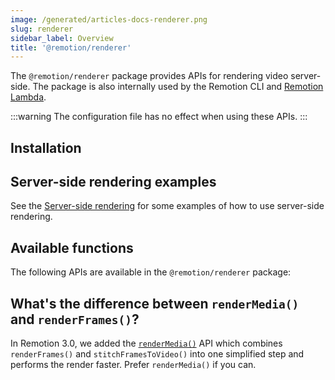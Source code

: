```yaml
---
image: /generated/articles-docs-renderer.png
slug: renderer
sidebar_label: Overview
title: '@remotion/renderer'
---
```



The `@remotion/renderer` package provides APIs for rendering video server-side.
The package is also internally used by the Remotion CLI and [Remotion Lambda](/docs/lambda).

:::warning
The configuration file has no effect when using these APIs.
:::

## Installation

<Installation pkg="@remotion/renderer" />

## Server-side rendering examples

See the [Server-side rendering](/docs/ssr) for some examples of how to use server-side rendering.

## Available functions

The following APIs are available in the `@remotion/renderer` package:

<TableOfContents />

## What's the difference between `renderMedia()` and `renderFrames()`?

In Remotion 3.0, we added the [`renderMedia()`](/docs/renderer/render-media) API which combines `renderFrames()` and `stitchFramesToVideo()` into one simplified step and performs the render faster. Prefer `renderMedia()` if you can.
